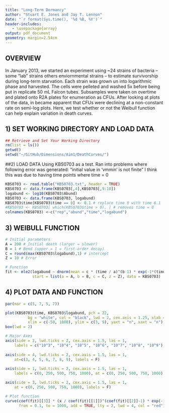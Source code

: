 ```yaml
---
title: "Long-Term Dormancy"
author: "Stuart E. Jones and Jay T. Lennon"
date: "`r format(Sys.time(), '%d %B, %Y')`"
header-includes:
   - \usepackage{array}
output: pdf_document
geometry: margin=2.54cm
---
```


## OVERVIEW
In January 2013, we started an experiment using ~24 strains of bacteria -- some "lab" strains others enviornmental strains -- to estimate survivorship during long-term starvation. Each strain was grown un into logarithmic phase and harvested. The cells were pelleted and washed 5x before being put in replicate 50 mL Falcon tubes. Subsamples were taken on overtime and plated onto R2A plates for enumeration as CFUs. After looking at plots of the data, in became apparent that CFUs were declining at a non-constant rate on semi-log plots. Here, we test whether or not the Weibull function can help explain variation in death curves.  

## 1) SET WORKING DIRECTORY AND LOAD DATA
```r
## Retrieve and Set Your Working Directory
rm(list = ls())
getwd()
setwd("~/GitHub/Dimensions/Aim1/DeathCurves/")
```

##2) LOAD DATA
Using KBS0703 as a test. 
Ran into problems where following error was generated:
"initial value in 'vmmin' is not finite"
I think this was due to having time points where time = 0

```r
KBS0703 <- read.table("KBS0703.txt", header = TRUE)
KBS0703 <- data.frame(KBS0703[,4],KBS0703[,9:10])
logabund <- log10(KBS0703$Abund)
KBS0703 <- data.frame(KBS0703, logabund)
KBS0703$time[KBS0703$time == 0] <- 0.1 # replace time 0 with time 0.1
#KBS0703 <- KBS0703[ which(KBS0703$time > 0), ] # removes time = 0
colnames(KBS0703) <-c("rep","abund","time","logabund")
```

## 3) WEIBULL FUNCTION
```r

# Initial parameters
A = 200 # Initial death (larger = slower) 
B = 1 # Bend (upper = 1 = first-order decay)
C = round(max(KBS0703$logabund),1) # intercept
Z = 10 # Error

# Function
fit <- mle2(logabund ~ dnorm(mean = c * (time / a)^(b-1) * exp(-1*(time/a)^b), sd = z), 
            start = list(a = A, b = B, c = C, z = Z), data = KBS0703) 
```

## 4)  PLOT DATA AND FUNCTION
```r
par(mar = c(5, 7, 5, 7))

plot(KBS0703$time, KBS0703$logabund, pch = 22, 
          bg = "white", col = "black", lwd = 2, cex.axis = 1.25, xlab = NA, ylab = NA,
          xlim = c(-50, 1000), ylim = c(3, 9), yaxt = "n", xaxt = "n")
box(lwd = 2)

# Major Axes
axis(side = 2, lwd.ticks = 2, cex.axis = 1.5, las = 1,
    labels = c("10^3", "10^4", "10^5", "10^6", "10^7", "10^8", "10^9"), at = c(3, 4, 5, 6, 7, 8, 9))
 
axis(side = 4, lwd.ticks = 2, cex.axis = 1.5, las = 1,
    at=c(3, 4, 5, 6, 7, 8, 9), labels = F)
 
axis(side = 1, lwd.ticks = 2, cex.axis = 1.5, las = 1,
    labels = c(0, 250, 500, 750, 1000), at = c(0, 250, 500, 750, 1000))

axis(side = 3, lwd.ticks = 2, cex.axis = 1.5, las = 1,
    at = c(0, 250, 500, 750, 1000), labels = F)

# Plot function
curve(coef(fit)[[3]] * (x / coef(fit)[[1]])^(coef(fit)[[2]]-1) * exp(-1*(x/coef(fit)[[1]])^coef(fit)[[2]]), 
      from = 0.1, to = 1000, add = TRUE, lty = 2, lwd = 4, col = "red") 
```